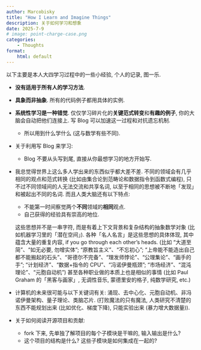 ```yaml
---
author: Marcobisky
title: "How I Learn and Imagine Things"
description: 关于如何学习和想象
date: 2025-7-9
# image: point-charge-case.png
categories:
    - Thoughts
format: 
    html: default
---
```


以下主要是本人大四学习过程中的一些小经验, 个人的记录, 图一乐.

- **没有适用于所有人的学习方法**. 
- **具象而非抽象**. 所有的代码例子都用具体的实例.
- **系统性学习是一种错觉**. 仅仅学习碎片化的**关键范式转变**和**有趣的例子**, 你的大脑会自动把他们连接上. 写 Blog 可以加速这一过程和对抗遗忘机制.
    - 所以用到什么学什么 (这与数学有些不同).
- 关于利用写 Blog 来学习:
    - Blog 不要从头写到尾, 直接从你最想学习的地方开始写.

- 我总觉得世界上这么多人学出来的东西似乎都大差不差. 不同的领域会有几乎相同的观点和范式转换 (比如由集合论到范畴论和数据指令到函数式编程), 只不过不同领域间的人无法交流和共享名词, 以至于相同的思想被不断地「发现」和被起出不同的名词. 而且人类大脑还有以下特点:
    - 不能第一时间察觉两个**不同**领域的**相同**观点.
    - 自己获得的经验具有崇高的地位. 

    这些思想并不是一串字符, 而是有着上下文背景和复杂结构的抽象数学对象 (比如机器学习里的「潜在空间」). 各种「名人名言」是这些思想的具体体现, 其中蕴含大量的重复内容, if you go through each other's heads. (比如 “大道至简”、“如无必要, 勿增实体”; “原教旨主义”、“不忘初心”; “上帝能不能造出自己都不能搬起的石头”、“哥德尔不完备”、“理发师悖论”、“公理集论”、“画手的手”; “计划经济”、“数据+指令的 CPU”、“冯诺伊曼瓶颈”; “市场经济”、“混沌理论”、“元胞自动机”) 甚至各种职业做的本质上也是相似的事情 (比如 Paul Graham 的「黑客与画家」, 无调性音乐, 蒙德里安的格子, 纯数学研究, etc.)

- 计算机的未来很可能与以下关键词有关: 涌现、去中心化、元胞自动机、非冯诺伊曼架构、量子理论、类脑芯片. (打败魔法的只有魔法, 人类研究不清楚的东西不能规划出来 (比如优化、梯度下降), 只能实验出来 (暴力增大数据量)).

- 关于如何阅读开源项目和贡献: 
    - fork 下来, 先单独了解项目的每个子模块是干嘛的, 输入输出是什么?
    - 这个项目的结构是什么? 这些子模块是如何集成在一起的?